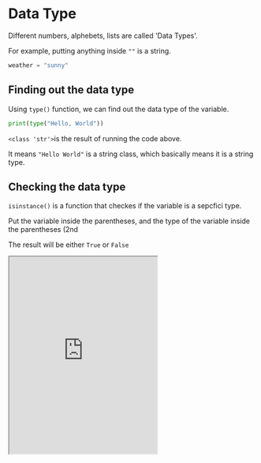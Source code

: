 # Data Type

Different numbers, alphebets, lists are called 'Data Types'.

For example, putting anything inside `""` is a string.

```py
weather = "sunny"
```

## Finding out the data type

Using `type()` function, we can find out the data type of the variable.

```py
print(type("Hello, World"))
```

`<class 'str'>`is the result of running the code above.

It means `"Hello World"` is a string class, which basically means it is a string type.

## Checking the data type

`isinstance()` is a function that checkes if the variable is a sepcfici type.

Put the variable inside the parentheses, and the type of the variable inside the parentheses (2nd

The result will be either `True` or `False`

<iframe
  loading="lazy"
  title="Python IDLE Trinket"
  src="https://trinket.io/embed/python/85c6b99c02"
  height="400"
/>

Because `"sunny"` is a string, `isinstance("sunny", str)` will return `True`.

:::note
In Python, string means letters and we use `str`.
:::


<Quiz
  quiz={{
    quizTitle: "Python Quiz 4",
    quizSynopsis: "Quiz for data types",
    nrOfQuestions: "2",
    questions: [
      {
        question: 'What is the data type of "Python"',
        questionType: "text",
        answerSelectionType: "single",
        answers: ["String", "Number", "List", "Dictionary"],
        correctAnswer: "1",
        explanation: '"Python" with the quotes is a string.',
        point: "40",
      },
      {
        question: 'Running isinstance("stupid head", str) prints...',
        questionType: "text",
        answerSelectionType: "single",
        answers: ["True", "False", "Error"],
        correctAnswer: "1",
        explanation: '"stupid head" is a string.',
        point: "60",
      },
    ],
  }}
/>
